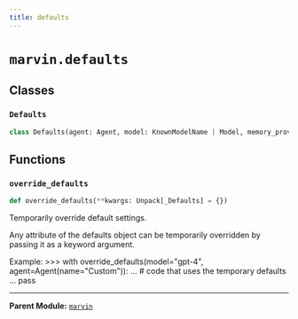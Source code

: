 ```yaml
---
title: defaults
---
```


# `marvin.defaults`

## Classes

### `Defaults`
```python
class Defaults(agent: Agent, model: KnownModelName | Model, memory_provider: str)
```

## Functions

### `override_defaults`
```python
def override_defaults(**kwargs: Unpack[_Defaults] = {})
```
Temporarily override default settings.

Any attribute of the defaults object can be temporarily overridden by passing
it as a keyword argument.

Example:
    >>> with override_defaults(model="gpt-4", agent=Agent(name="Custom")):
    ...     # code that uses the temporary defaults
    ...     pass

---

**Parent Module:** [`marvin`](marvin)
